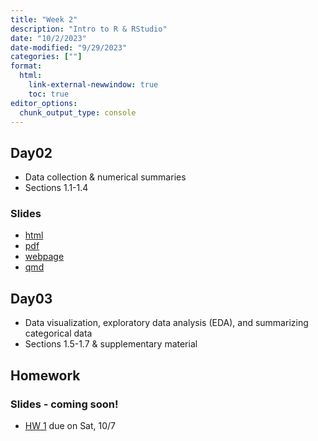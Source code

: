 ```yaml
---
title: "Week 2"
description: "Intro to R & RStudio"
date: "10/2/2023"
date-modified: "9/29/2023"
categories: [""]
format: 
  html:
    link-external-newwindow: true
    toc: true
editor_options: 
  chunk_output_type: console
---
```




## Day02 

* Data collection & numerical summaries
* Sections 1.1-1.4

### Slides

* [html](../slides/Day02_bsta511.qmd)
* [pdf](../pdf_slides/Day02_bsta511.pdf)
* [webpage](../slides_md/Day02_bsta511_md.qmd)
* [qmd](https://github.com/niederhausen/BSTA_511_F23/blob/main/slides_md/Day02_bsta511_md.qmd)

## Day03 

* Data visualization, exploratory data analysis (EDA), and summarizing categorical data
* Sections 1.5-1.7 & supplementary material

## Homework

### Slides - coming soon!

* [HW 1](../homework/HW_1_F23_bsta511.qmd) due on Sat, 10/7



